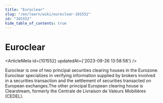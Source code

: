 ```yaml
---
title: "Euroclear"
slug: "/en/learn/wiki/euroclear-101552"
id: "101552"
hide_table_of_contents: true
---
```



# Euroclear

<ArticleMeta id={101552} updatedAt={'2023-09-26 13:58:58'} />
<div className='border-solid border-b border-t-0 my-4 border-[var(--ifm-color-gray-300)]' />

Euroclear is one of two principal securities clearing houses in the Eurozone. Euroclear specializes in verifying information supplied by brokers involved in a securities transaction and the settlement of securities transacted on European exchanges.The other principal European clearing house is Clearstream, formerly the Centrale de Livraison de Valeurs Mobilières (CEDEL).
